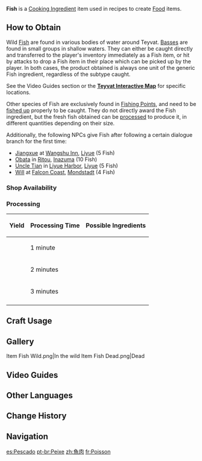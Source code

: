 {{About|the item|the Game System|Fishing}}
{{Item Infobox
|id          = 100084
|image       = Item Fish.png
|type        = Cooking Ingredients
|invCategory = Materials
|description = A fresh fillet of fish. Handled properly, it can make a rich dish.
|rarity      = 1
|source1     = Dropped by
*[[Black-Back Bass]]
*[[Blue-Fin Bass]]
*[[Golden Bass]]
|source2     = {{Sold By}}
|source3     = [[Processing]]
}}
'''Fish''' is a [[Cooking Ingredient]] item used in recipes to create [[Food]] items.

==How to Obtain==
Wild [[:Category:Fish|Fish]] are found in various bodies of water around Teyvat. [[:Category:Bass|Basses]] are found in small groups in shallow waters. They can either be caught directly and transferred to the player's inventory immediately as a Fish item, or hit by attacks to drop a Fish item in their place which can be picked up by the player. In both cases, the product obtained is always one unit of the generic Fish ingredient, regardless of the subtype caught.

See the Video Guides section or the '''[https://webstatic-sea.mihoyo.com/app/ys-map-sea/index.html#/map/2?shown_types=122 Teyvat Interactive Map]''' for specific locations.

Other species of Fish are exclusively found in [[Fishing/Fishing Points|Fishing Points]], and need to be [[Fishing|fished up]] properly to be caught. They do not directly award the Fish ingredient, but the fresh fish obtained can be [[Processing|processed]] to produce it, in different quantities depending on their size.

Additionally, the following NPCs give Fish after following a certain dialogue branch for the first time:
*[[Jiangxue]] at [[Wangshu Inn]], [[Liyue]] (5 Fish)
*[[Obata]] in [[Ritou]], [[Inazuma]] (10 Fish)
*[[Uncle Tian]] in [[Liyue Harbor]], [[Liyue]] (5 Fish)
*[[Will]] at [[Falcon Coast]], [[Mondstadt]] (4 Fish)

===Shop Availability===
{{Shop Availability}}

===Processing===
{|class="article-table"
! Yield !! Processing Time !! Possible Ingredients
|-
|{{Card|Fish|1}}
|1 minute
|{{Card|Medaka|1}}{{Card|Glaze Medaka|1}}{{Card|Sweet-Flower Medaka|1}}{{Card|Aizen Medaka|1}}{{Card|Dawncatcher|1}}{{Card|Crystalfish|1}}
|-
|{{Card|Fish|2}}
|2 minutes
|{{Card|Lunged Stickleback|1}}{{Card|Betta|1}}{{Card|Venomspine Fish|1}}{{Card|Akai Maou|1}}{{Card|Snowstrider|1}}{{Card|Brown Shirakodai|1}}{{Card|Tea-Colored Shirakodai|1}}{{Card|Abiding Angelfish|1}}{{Card|Raimei Angelfish|1}}
|-
|{{Card|Fish|3}}
|3 minutes
|{{Card|Golden Koi|1}}{{Card|Rusty Koi|1}}{{Card|Bitter Pufferfish|1}}{{Card|Pufferfish|1}}{{Card|Divda Ray|1}}{{Card|Formalo Ray|1}}
|-
|}
<!-- The above table looks better, but the {{Recipe}} template usage below is needed for DPL usage for pages like [[Processing]] and other templates like {{Craft Usage}}. The "hidden" and "mobileHide" classes hide the content from both mobile and desktop. -->
<div class="hidden mobileHide">
{{Recipe|type=Processing|time=1|yield=1|Medaka=1|sort=Medaka}}
{{Recipe|type=Processing|time=1|yield=1|Glaze Medaka=1|sort=Glaze Medaka}}
{{Recipe|type=Processing|time=1|yield=1|Sweet-Flower Medaka=1|sort=Sweet-Flower Medaka}}
{{Recipe|type=Processing|time=1|yield=1|Aizen Medaka=1|sort=Aizen Medaka}}
{{Recipe|type=Processing|time=1|yield=1|Dawncatcher=1|sort=Dawncatcher}}
{{Recipe|type=Processing|time=1|yield=1|Crystalfish=1|sort=Crystalfish}}

{{Recipe|type=Processing|time=2|yield=2|Lunged Stickleback=1|sort=Lunged Stickleback}}
{{Recipe|type=Processing|time=2|yield=2|Betta=1|sort=Betta}}
{{Recipe|type=Processing|time=2|yield=2|Venomspine Fish=1|sort=Venomspine Fish}}
{{Recipe|type=Processing|time=2|yield=2|Akai Maou=1|sort=Akai Maou}}
{{Recipe|type=Processing|time=2|yield=2|Snowstrider=1|sort=Snowstrider}}
{{Recipe|type=Processing|time=2|yield=2|Brown Shirakodai=1|sort=Brown Shirakodai}}
{{Recipe|type=Processing|time=2|yield=2|Tea-Colored Shirakodai=1|sort=Tea-Colored Shirakodai}}
{{Recipe|type=Processing|time=2|yield=2|Abiding Angelfish=1|sort=Abiding Angelfish}}
{{Recipe|type=Processing|time=2|yield=2|Raimei Angelfish=1|sort=Raimei Angelfish}}

{{Recipe|type=Processing|time=3|yield=3|Golden Koi=1|sort=Golden Koi}}
{{Recipe|type=Processing|time=3|yield=3|Rusty Koi=1|sort=Rusty Koi}}
{{Recipe|type=Processing|time=3|yield=3|Pufferfish=1|sort=Pufferfish}}
{{Recipe|type=Processing|time=3|yield=3|Bitter Pufferfish=1|sort=Bitter Pufferfish}}
{{Recipe|type=Processing|time=3|yield=3|Divda Ray=1|sort=Divda Ray}}
{{Recipe|type=Processing|time=3|yield=3|Formalo Ray=1|sort=Formalo Ray}}
</div>

==Craft Usage==
{{Craft Usage}}

==Gallery==
<gallery hideaddbutton="true" captionalign="center">
Item Fish Wild.png|In the wild
Item Fish Dead.png|Dead
</gallery>

==Video Guides==
{{EVT
|video1   = https://youtu.be/wzdd4o-M3IU
|caption1 = Farm Guide (Mondstadt)

|video2   = https://youtu.be/zLIpZ_v62m8
|caption2 = Farm Guide (Mondstadt, Liyue and Inazuma)
}}

==Other Languages==
{{Other Languages
|default_hidden = 1
|en      = Fish
|zhs     = 鱼肉
|zhs_rm  = Yúròu
|zht     = 魚肉
|zht_rm  = Yúròu
|ja      = 魚肉
|ja_rm   = Gyoniku
|ko      = 생선 살코기
|ko_rm   = Saengseon Salkogi
|es      = Pescado
|fr      = Poisson
|ru      = Рыба
|th      = Fish
|vi      = Thịt Cá
|de      = Fisch
|id      = Fish
|pt      = Peixe
}}

==Change History==
{{Change History|1.0}}

==Navigation==
{{Material Navbox|type=Crafting Materials}}
[[es:Pescado]]
[[pt-br:Peixe]]
[[zh:魚肉]]
[[fr:Poisson]]